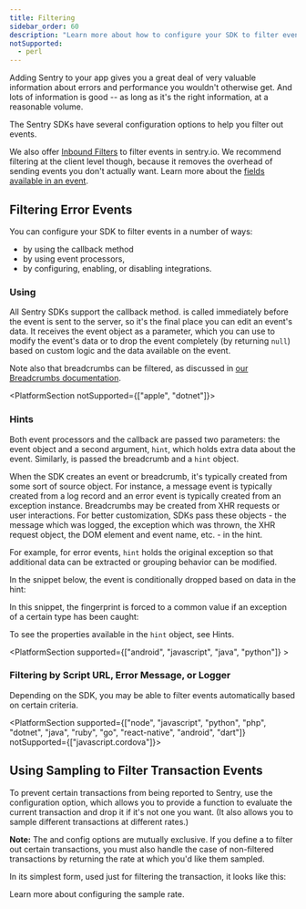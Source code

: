 ```yaml
---
title: Filtering
sidebar_order: 60
description: "Learn more about how to configure your SDK to filter events reported to Sentry."
notSupported:
  - perl
---
```


Adding Sentry to your app gives you a great deal of very valuable information about errors and performance you wouldn't otherwise get. And lots of information is good -- as long as it's the right information, at a reasonable volume.

The Sentry SDKs have several configuration options to help you filter out events.

We also offer [Inbound Filters](/product/data-management-settings/filtering/) to filter events in sentry.io. We recommend filtering at the client level though, because it removes the overhead of sending events you don't actually want. Learn more about the [fields available in an event](https://develop.sentry.dev/sdk/event-payloads/).

## Filtering Error Events

You can configure your SDK to filter events in a number of ways:

- by using the <PlatformIdentifier name="before-send" /> callback method
- by using event processors,
- by configuring, enabling, or disabling integrations.

### Using <PlatformIdentifier name="before-send" />

All Sentry SDKs support the <PlatformIdentifier name="before-send" /> callback method. <PlatformIdentifier name="before-send" /> is called immediately before the event is sent to the server, so it's the final place you can edit an event's data. It receives the event object as a parameter, which you can use to modify the event's data or to drop the event completely (by returning `null`) based on custom logic and the data available on the event.

<PlatformContent includePath="configuration/before-send" />

Note also that breadcrumbs can be filtered, as discussed in [our Breadcrumbs documentation](/product/error-monitoring/breadcrumbs/).

<PlatformSection notSupported={["apple", "dotnet"]}>

### Hints

Both event processors and the <PlatformIdentifier name="before-send" /> callback are passed two parameters: the event object and a second argument, `hint`, which holds extra data about the event. Similarly, <PlatformIdentifier name="before-breadcrumb" /> is passed the breadcrumb and a `hint` object.

When the SDK creates an event or breadcrumb, it's typically created from some sort of source object. For instance, a message event is typically created from a log record and an error event is typically created from an exception instance. Breadcrumbs may be created from XHR requests or user interactions. For better customization, SDKs pass these objects - the message which was logged, the exception which was thrown, the XHR request object, the DOM element and event name, etc. - in the hint.

For example, for error events, `hint` holds the original exception so that additional data can be extracted or grouping behavior can be modified.

In the snippet below, the event is conditionally dropped based on data in the hint:

<PlatformContent includePath="configuration/before-send-hint" />

In this snippet, the fingerprint is forced to a common value if an exception of a certain type has been caught:

<PlatformContent includePath="configuration/before-send-fingerprint" />

To see the properties available in the `hint` object, see <PlatformLink to="/configuration/filtering/hint-contents">Hints</PlatformLink>.

</PlatformSection>

<PlatformSection supported={["android", "javascript", "java", "python"]} >

### Filtering by Script URL, Error Message, or Logger

Depending on the SDK, you may be able to filter events automatically based on certain criteria.

<PlatformContent includePath="configuration/decluttering" />

</PlatformSection>

<PlatformSection supported={["node", "javascript", "python", "php", "dotnet", "java", "ruby", "go", "react-native", "android", "dart"]} notSupported={["javascript.cordova"]}>

## Using Sampling to Filter Transaction Events

To prevent certain transactions from being reported to Sentry, use the <PlatformIdentifier name="traces-sampler" /> configuration option, which allows you to provide a function to evaluate the current transaction and drop it if it's not one you want. (It also allows you to sample different transactions at different rates.)

**Note:** The <PlatformIdentifier name="traces-sampler" /> and <PlatformIdentifier name="traces-sample-rate" /> config options are mutually exclusive. If you define a <PlatformIdentifier name="traces-sampler" /> to filter out certain transactions, you must also handle the case of non-filtered transactions by returning the rate at which you'd like them sampled.

In its simplest form, used just for filtering the transaction, it looks like this:

<PlatformContent includePath="performance/traces-sampler-as-filter" />

Learn more about <PlatformLink to="/configuration/sampling/">configuring the sample rate</PlatformLink>.

</PlatformSection>
